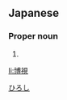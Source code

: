 ==Japanese==
{{ja-kanjitab|博|視}}

===Proper noun===
{{ja-pos|proper|ひろし}}

# {{given name|male|lang=ja}}

[[Category:Japanese male given names|ひろし]]

[[li:博視]]
